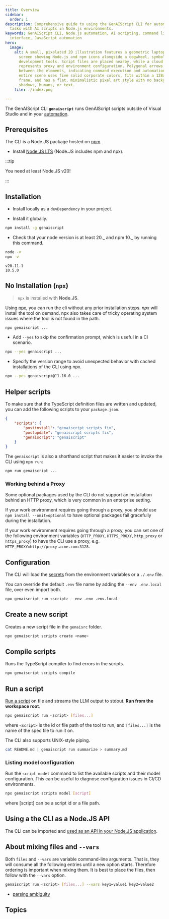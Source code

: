 ```yaml
---
title: Overview
sidebar:
  order: 1
description: Comprehensive guide to using the GenAIScript CLI for automating
  tasks with AI scripts in Node.js environments.
keywords: GenAIScript CLI, Node.js automation, AI scripting, command line
  interface, JavaScript automation
hero:
  image:
    alt: A small, pixelated 2D illustration features a geometric laptop with a
      screen showing Node.js and npm icons alongside a cogwheel, symbolizing
      development tools. Script files are placed nearby, while a cloud icon
      represents proxy and environment configuration. Polygonal arrows flow
      between the elements, indicating command execution and automation. The
      entire scene uses five solid corporate colors, fits within a 128x128 pixel
      frame, and has a flat, minimalistic pixel art style with no background,
      shadows, humans, or text.
    file: ./index.png

---
```



The GenAIScript CLI **`genaiscript`** runs GenAIScript scripts
outside of Visual Studio and in your [automation](/genaiscript/getting-started/automating-scripts).

<GenAIScriptCli args="..." />

## Prerequisites

The CLI is a Node.JS package hosted on [npm](https://www.npmjs.com/package/genaiscript).

- Install [Node.JS LTS](https://docs.npmjs.com/downloading-and-installing-node-js-and-npm) (Node.JS includes npm and npx).

:::tip

You need at least Node.JS v20!

:::

## Installation

- Install locally as a `devDependency` in your project.

<PackageManagers pkg="genaiscript" dev frame="none" />

- Install it globally.

```sh "-g"
npm install -g genaiscript
```

- Check that your node version is at least 20._ and npm 10._ by running this command.

```sh
node -v
npx -v
```

```text
v20.11.1
10.5.0
```

## No Installation (`npx`)

> `npx` is installed with **Node.JS**.

Using [npx](https://docs.npmjs.com/cli/v10/commands/npx),
you can run the cli without any prior installation steps.
_npx_ will install the tool on demand. npx also takes care of tricky operating
system issues where the tool is not found in the path.

```sh
npx genaiscript ...
```

- Add `--yes` to skip the confirmation prompt, which is useful in a CI scenario.

```sh "--yes"
npx --yes genaiscript ...
```

- Specify the version range to avoid unexpected behavior with cached installations of the CLI using npx.

```sh "@^1.16.0"
npx --yes genaiscript@^1.16.0 ...
```

## Helper scripts

To make sure that the TypeScript definition files are written and updated,
you can add the following scripts to your `package.json`.

```json title="package.json"
{
    "scripts": {
        "postinstall": "genaiscript scripts fix",
        "postupdate": "genaiscript scripts fix",
        "genaiscript": "genaiscript"
    }
}
```

The `genaiscript` is also a shorthand script that makes it easier to invoke the CLI
using `npm run`:

```sh
npm run genaiscript ...
```

### Working behind a Proxy

Some optional packages used by the CLI do not support an installation behind an HTTP proxy,
which is very common in an enterprise setting.

If your work environment requires going through a proxy,
you should use `npm install --omit=optional`
to have optional packages fail gracefully during the installation.

If your work environment requires going through a proxy,
you can set one of the following environment variables
(`HTTP_PROXY`, `HTTPS_PROXY`, `http_proxy` or `https_proxy`) to have the CLI use a proxy,
e.g. `HTTP_PROXY=http://proxy.acme.com:3128`.

## Configuration

The CLI will load the [secrets](/genaiscript/getting-started/configuration) from the environment variables or a `./.env` file.

You can override the default `.env` file name by adding the `--env .env.local` file,
over even import both.

```sh
npx genaiscript run <script> --env .env .env.local
```

## Create a new script

Creates a new script file in the `genaisrc` folder.

```sh
npx genaiscript scripts create <name>
```

## Compile scripts

Runs the TypeScript compiler to find errors in the scripts.

```sh
npx genaiscript scripts compile
```

## Run a script

[Run a script](/genaiscript/reference/cli/run) on file
and streams the LLM output to stdout. **Run from the workspace root**.

```sh
npx genaiscript run <script> [files...]
```

where `<script>` is the id or file path of the tool to run, and `[files...]` is the name of the spec file to run it on.

The CLI also supports UNIX-style piping.

```sh
cat README.md | genaiscript run summarize > summary.md
```

### Listing model configuration

Run the `script model` command to list the available scripts and their model configuration. This can be useful to diagnose configuration issues in CI/CD environments.

```sh
npx genaiscript scripts model [script]
```

where [script] can be a script id or a file path.

## Using a the CLI as a Node.JS API

The CLI can be imported and [used as an API in your Node.JS application](/genaiscript/reference/api).

## About mixing files and `--vars`

Both `files` and `--vars` are variable command-line arguments. That is, they will consume all the following
entries until a new option starts. Therefore ordering is important when mixing them. It is best to
place the files, then follow with the `--vars` option.

```sh
genaiscript run <script> [files...] --vars key1=value1 key2=value2
```

- [parsing ambiguity](https://github.com/tj/commander.js/blob/HEAD/docs/options-in-depth.md#parsing-ambiguity)

## Topics

<DirectoryLinks directory="reference/cli" />
